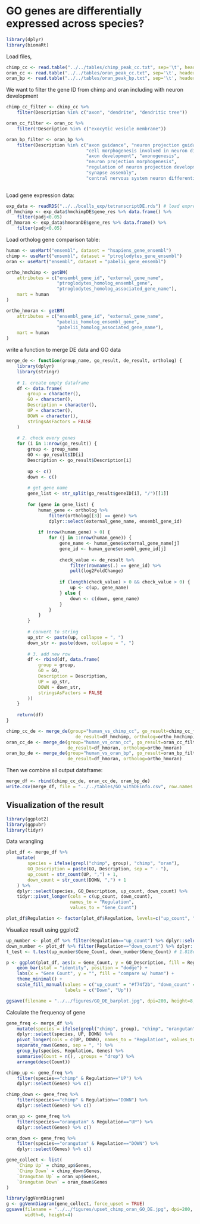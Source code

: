 # GO genes are differentially expressed across species?

```r
library(dplyr)
library(biomaRt)
```

Load files,
```r
chimp_cc <- read.table("../../tables/chimp_peak_cc.txt", sep='\t', header=TRUE)
oran_cc <- read.table("../../tables/oran_peak_cc.txt", sep='\t', header=TRUE)
oran_bp <- read.table("../../tables/oran_peak_bp.txt", sep='\t', header=TRUE)
```

We want to filter the gene ID from chimp and oran including with neuron development
```r
chimp_cc_filter <- chimp_cc %>% 
    filter(Description %in% c("axon", "dendrite", "dendritic tree"))

oran_cc_filter <- oran_cc %>%
    filter(!Description %in% c("exocytic vesicle membrane"))

oran_bp_filter <- oran_bp %>%
    filter(Description %in% c("axon guidance", "neuron projection guidance",
                              "cell morphogenesis involved in neuron differentiation",
                              "axon development", "axonogenesis", 
                              "neuron projection morphogenesis", 
                              "regulation of neuron projection development",
                              "synapse assembly", 
                              "central nervous system neuron differentiation"))
    
```

Load gene expression data:
```r
exp_data <- readRDS("../../bcells_exp/tetranscriptDE.rds") # load expression data
df_hmchimp <- exp_data$hmchimpDE$gene_res %>% data.frame() %>% 
    filter(padj<0.05)
df_hmoran <- exp_data$hmoranDE$gene_res %>% data.frame() %>%
    filter(padj<0.05)
```

Load ortholog gene comparison table:
```r
human <- useMart("ensembl", dataset = "hsapiens_gene_ensembl")
chimp <- useMart("ensembl", dataset = "ptroglodytes_gene_ensembl")
oran <- useMart("ensembl", dataset = "pabelii_gene_ensembl")
```

```r
ortho_hmchimp <- getBM(
    attributes = c("ensembl_gene_id", "external_gene_name", 
                   "ptroglodytes_homolog_ensembl_gene", 
                   "ptroglodytes_homolog_associated_gene_name"),
    mart = human
)

ortho_hmoran <- getBM(
    attributes = c("ensembl_gene_id", "external_gene_name", 
                   "pabelii_homolog_ensembl_gene", 
                   "pabelii_homolog_associated_gene_name"),
    mart = human
)
```

write a function to merge DE data and GO data

```r
merge_de <- function(group_name, go_result, de_result, ortholog) {
    library(dplyr)
    library(stringr)
    
    # 1. create empty dataframe
    df <- data.frame(
        group = character(),
        GO = character(),
        Description = character(),
        UP = character(),
        DOWN = character(),
        stringsAsFactors = FALSE
    )
    
    # 2. check every genes
    for (i in 1:nrow(go_result)) {
        group <- group_name
        GO <- go_result$ID[i]
        Description <- go_result$Description[i]
        
        up <- c()
        down <- c()
        
        # get gene name
        gene_list <- str_split(go_result$geneID[i], "/")[[1]]
        
        for (gene in gene_list) {
            human_gene <- ortholog %>%
                filter(ortholog[[3]] == gene) %>%  
                dplyr::select(external_gene_name, ensembl_gene_id) 
            
            if (nrow(human_gene) > 0) {
                for (j in 1:nrow(human_gene)) {
                    gene_name <- human_gene$external_gene_name[j]
                    gene_id <- human_gene$ensembl_gene_id[j]
                    
                    check_value <- de_result %>%
                        filter(rownames(.) == gene_id) %>%
                        pull(log2FoldChange)
                    
                    if (length(check_value) > 0 && check_value > 0) {
                        up <- c(up, gene_name)
                    } else {
                        down <- c(down, gene_name)
                    }
                }
            }
        }
        
        # convert to string
        up_str <- paste(up, collapse = ", ")
        down_str <- paste(down, collapse = ", ")
        
        # 3. add new row
        df <- rbind(df, data.frame(
            group = group,
            GO = GO,
            Description = Description,
            UP = up_str,
            DOWN = down_str,
            stringsAsFactors = FALSE
        ))
    }
    
    return(df)
}

```

```r
chimp_cc_de <- merge_de(group="human_vs_chimp_cc", go_result=chimp_cc_filter,
                          de_result=df_hmchimp, ortholog=ortho_hmchimp)
oran_cc_de <- merge_de(group="human_vs_oran_cc", go_result=oran_cc_filter,
                       de_result=df_hmoran, ortholog=ortho_hmoran)
oran_bp_de <- merge_de(group="human_vs_oran_bp", go_result=oran_bp_filter,
                       de_result=df_hmoran, ortholog=ortho_hmoran)

```

Then we combine all output dataframe:
```r
merge_df <- rbind(chimp_cc_de, oran_cc_de, oran_bp_de)
write.csv(merge_df, file = "../../tables/GO_withDEinfo.csv", row.names = FALSE)
```

## Visualization of the result
```r
library(ggplot2)
library(ggpubr)
library(tidyr)
```

Data wrangling
```r
plot_df <- merge_df %>%
    mutate(
        species = ifelse(grepl("chimp", group), "chimp", "oran"),
        GO_Description = paste(GO, Description, sep = " - "),
        up_count = str_count(UP, ",") + 1,
        down_count = str_count(DOWN, ",") + 1
    ) %>%
    dplyr::select(species, GO_Description, up_count, down_count) %>%
    tidyr::pivot_longer(cols = c(up_count, down_count), 
                        names_to = "Regulation", 
                        values_to = "Gene_Count")

plot_df$Regulation <- factor(plot_df$Regulation, levels=c("up_count", "down_count"))
```

Visualize result using ggplot2
```r
up_number <- plot_df %>% filter(Regulation=="up_count") %>% dplyr::select(Gene_Count)
down_number <- plot_df %>% filter(Regulation=="down_count") %>% dplyr::select(Gene_Count)
t_test <- t.test(up_number$Gene_Count, down_number$Gene_Count) # 1.818e-08

p <- ggplot(plot_df, aes(x = Gene_Count, y = GO_Description, fill = Regulation)) +
    geom_bar(stat = "identity", position = "dodge") +
    labs(x = "Gene Count", y = "", fill = "compare w/ human") +
    theme_minimal() +
    scale_fill_manual(values = c("up_count" = "#f74f2b", "down_count" = "#3a62f9"),
                      labels = c("Down", "Up"))

ggsave(filename = "../../figures/GO_DE_barplot.jpg", dpi=200, height=8, width=10)
```

Calculate the frequency of gene
```r
gene_freq <- merge_df %>%
    mutate(species = ifelse(grepl("chimp", group), "chimp", "orangutan")) %>%
    dplyr::select(species, UP, DOWN) %>%
    pivot_longer(cols = c(UP, DOWN), names_to = "Regulation", values_to = "Genes") %>%
    separate_rows(Genes, sep = ", ") %>%
    group_by(species, Regulation, Genes) %>%
    summarise(Count = n(), .groups = "drop") %>%
    arrange(desc(Count))
```

```r
chimp_up <- gene_freq %>% 
    filter(species=="chimp" & Regulation=="UP") %>%
    dplyr::select(Genes) %>% c()

chimp_down <- gene_freq %>%
    filter(species=="chimp" & Regulation=="DOWN") %>%
    dplyr::select(Genes) %>% c()

oran_up <- gene_freq %>% 
    filter(species=="orangutan" & Regulation=="UP") %>%
    dplyr::select(Genes) %>% c()

oran_down <- gene_freq %>% 
    filter(species=="orangutan" & Regulation=="DOWN") %>%
    dplyr::select(Genes) %>% c()

gene_collect <- list(
    `Chimp Up` = chimp_up$Genes,
    `Chimp Down` = chimp_down$Genes,
    `Orangutan Up` = oran_up$Genes,
    `Orangutan Down` = oran_down$Genes
)
```

```r
library(ggVennDiagram)
g <- ggVennDiagram(gene_collect, force_upset = TRUE)
ggsave(filename = "../../figures/upset_chimp_oran_GO_DE.jpg", dpi=200,
       width=6, height=4)
```

